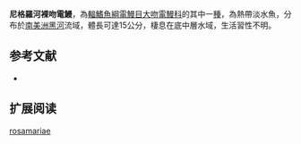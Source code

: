 {{Speciesbox
| name = 尼格羅河裸吻電鰻
| image = 
| image_caption = 
| status = NE
| status_system = IUCN3.1
| genus = Gymnorhamphichthys
| species = rosamariae
| authority = [[Schwassmann|Schwassmann]], 1989
| synonyms = 
}}
'''尼格羅河裸吻電鰻'''，為[[輻鰭魚綱|輻鰭魚綱]][[電鰻目|電鰻目]][[大吻電鰻科|大吻電鰻科]]的其中一[[種|種]]，為熱帶淡水魚，分布於[[南美洲|南美洲]][[黑河|黑河]]流域，體長可達15公分，棲息在底中層水域，生活習性不明。

==参考文献==
*{{FishBase_species|genus=Gymnorhamphichthys|species=rosamariae|year=2015|month=9}}

== 扩展阅读 ==
{{refbegin}}
{{wikispecies-inline|Gymnorhamphichthys rosamariae|尼格羅河裸吻電鰻}}
{{refend}}
{{Taxonbar|from=Q5672478}}

[[Category:裸吻電鰻屬|rosamariae]]